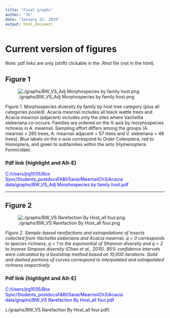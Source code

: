 ```yaml
---
title: "Final graphs"
author: "JG"
date: "January 22, 2019"
output: html_document
---
```


# Current version of figures

Note: pdf links are only (shift) clickable in the .Rmd file (not in the html).

## Figure 1

![./graphs/BW_VS_Adj Morphospecies by family host.png](./graphs/BW_VS_Adj Morphospecies by family host.png)

Figure 1. Morphospecies diversity by family by host tree category (plus all categories pooled). Acacia mearnsii includes all black wattle trees and Acacia mearnsii (adjacent) includes only the sites where Vachellia sieberiana co-occurs. Families are ordered on the X-axis by morphospecies richness in A. mearnsii. Sampling effort differs among the groups (A. mearnsii = 265 trees, A. mearnsii adjacent = 57 trees and V. sieberiana = 46 trees). Blue labels on the x-axis correspond to Order Coleoptera, red to Homoptera, and green to subfamilies within the ants (Hymenoptera: Formicidae).

### Pdf link (highlight and Alt-E)
<span style="color:blue">
C:/Users/jrg1035/Box Sync/Students_postdocsFABI/Sarai/MearnsiiCh3/Acacia data/graphs/BW_VS_Adj Morphospecies by family host.pdf
</span>


***


## Figure 2


![./graphs/BW_VS Rarefaction By Host_all four.png](./graphs/BW_VS Rarefaction By Host_all four.png)

*Figure 2. Sample-based rarefactions and extrapolations of insects collected from Vachellia sieberiana and Acacia mearnsii. q = 0 corresponds to species richness, q = 1 to the exponential of Shannon diversity and q = 2 to Inverse Simpson diversity (Chao et al., 2015). 95% confidence intervals were calculated by a bootstrap method based on 10,000 iterations. Solid and dashed portions of curves correspond to interpolated and extrapolated richness respectively.*

### Pdf link (highlight and Alt-E)
<span style="color:blue">
C:/Users/jrg1035/Box Sync/Students_postdocsFABI/Sarai/MearnsiiCh3/Acacia data/graphs/BW_VS Rarefaction By Host_all four.pdf
</span>

(./graphs/BW_VS Rarefaction By Host_all four.pdf)  


